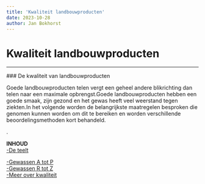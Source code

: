 ```yaml
---
title: 'Kwaliteit landbouwproducten'
date: 2023-10-28
author: Jan Bokhorst
---
```


# Kwaliteit landbouwproducten

---


        

 ### De kwaliteit van landbouwproducten

 Goede landbouwproducten telen vergt een geheel andere blikrichting dan telen naar een maximale opbrengst.Goede landbouwproducten hebben een goede smaak, zijn gezond en het gewas heeft veel weerstand tegen ziekten.In het volgende worden de belangrijkste maatregelen besproken die genomen kunnen worden om dit te bereiken en worden verschillende beoordelingsmethoden kort behandeld.


   .


   **INHOUD**  
[-De teelt](bodem-en-productkwaliteit.html)  
  
[-Gewassen A tot P](per-gewas.html)  
[-Gewassen R tot Z](gewassen-q-tot-z.html)  
[-Meer over kwaliteit](kwaliteitsnormen-e-d.html)  


